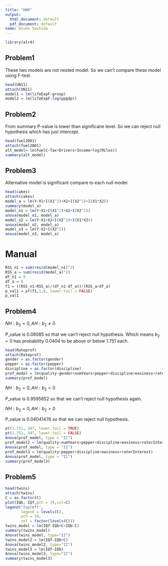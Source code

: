 ```yaml
---
title: "HW9"
output:
  html_document: default
  pdf_document: default
name: Osuke Sashida
---
```



```r
library(alr4)
```

## Problem1
These two models are not nested model. 
So we can't compare these model using F-test.
```r
head(UN11)
attach(UN11)
model1 = lm(lifeExpF~group)
model2 = lm(lifeExpF~log(ppgdp))
```

## Problem2
From summary P-value is lower than significane level. So we can reject null hypothesis which has just intercept.
```r
head(fuel2001)
attach(fuel2001)
alt_model= lm(FuelC~Tax+Drivers+Income+log(Miles))
summary(alt_model)
```

## Problem3
Alternative model is significant compare to each null model.
```r
head(cakes)
attach(cakes)
model_a = lm(Y~X1+I(X1^2)+X2+I(X2^2)+I(X1*X2))
summary(model_a)
model_n1 = lm(Y~X1+I(X1^2)+X2+I(X2^2))
anova(model_n1, model_a)
model_n2 = lm(Y~X1+X2+I(X2^2)+I(X1*X2))
anova(model_n2, model_a)
model_n3 = lm(Y~X2+I(X2^2))
anova(model_n3, model_a)
```
# Manual
```r
RSS_n1 = sum(resid(model_n1)^2)
RSS_a = sum(resid(model_a)^2)
df_n1 = 9
df_a = 8
f1 = ((RSS_n1-RSS_a)/(df_n1-df_a))/(RSS_a/df_a)
p_val1 = pf(f1,1,8, lower.tail = FALSE)
p_val1
```

## Problem4
$NH:b_2=0, AH:b_2\not=0$

P_value is 0.08085 so that we can't reject null hypothesis.
Which means $b_2=0$ has probability 0.0404 to be above or below 1.751 each. 
```r
head(Rateprof)
attach(Rateprof)
gender = as.factor(gender)
pepper = as.factor(pepper)
discipline = as.factor(discipline)
prof_model = lm(quality~gender+numYears+pepper+discipline+easiness+raterInterest)
summary(prof_model)
```
$NH:b_2=0, AH:b_2<0$

P_value is 0.9595852 so that we can't reject null hypothesis again.

$NH:b_2=0, AH:b_2>0$

P_value is 0.04041476 so that we can reject null hypothesis.
```r
pt(1.751, 347, lower.tail = TRUE)
pt(1.751, 347, lower.tail = FALSE)
Anova(prof_model, type = "II")
prof_model2 = lm(quality~numYears+pepper+discipline+easiness+raterInterest)
Anova(prof_model, type = "II")
prof_model3 = lm(quality~pepper+discipline+easiness+raterInterest)
Anova(prof_model, type = "II")
summary(prof_model3)
```

## Problem5
```r
head(twins)
attach(twins)
C = as.factor(C)
plot(IQb, IQf,pch = 19,col=C)
legend("topleft",
       legend = levels(C),
       pch = 19,
       col = factor(levels(C)))
twins_model = lm(IQf~IQb+C+IQb:C)
summary(twins_model)
Anova(twins_model, type="II")
twins_model2 = lm(IQf~IQb+C)
Anova(twins_model2, type="II")
twins_model3 = lm(IQf~IQb)
Anova(twins_model3, type="II")
summary(twins_model3)
```
